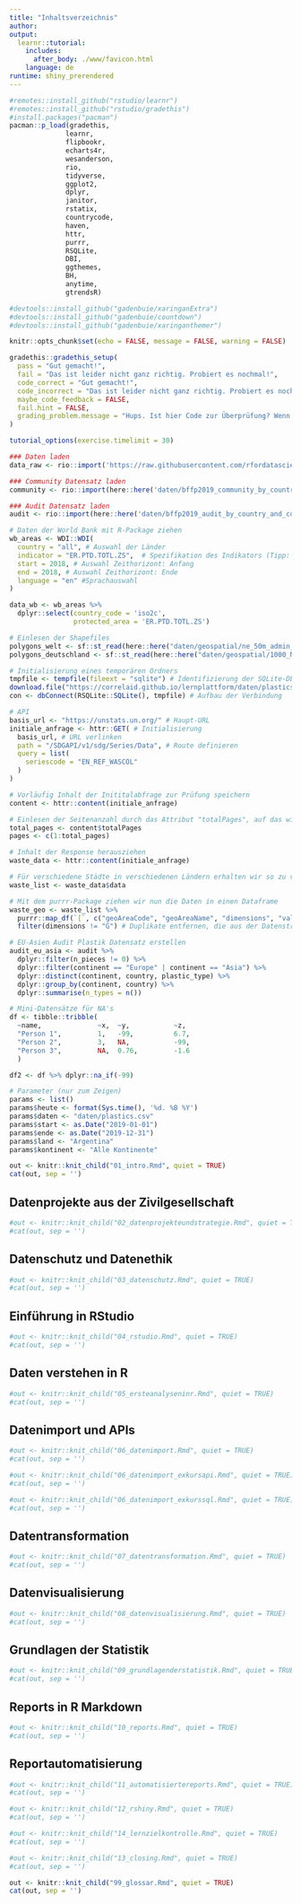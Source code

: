 ```yaml
---
title: "Inhaltsverzeichnis"
author:
output: 
  learnr::tutorial:
    includes:
      after_body: ./www/favicon.html
    language: de
runtime: shiny_prerendered
---
```


```r
#remotes::install_github("rstudio/learnr")
#remotes::install_github("rstudio/gradethis")
#install.packages("pacman")
pacman::p_load(gradethis,
              learnr,
              flipbookr,
              echarts4r,
              wesanderson,
              rio,
              tidyverse,
              ggplot2,
              dplyr,
              janitor,
              rstatix,
              countrycode,
              haven,
              httr,
              purrr,
              RSQLite,
              DBI,
              ggthemes,
              BH,
              anytime,
              gtrendsR)

#devtools::install_github("gadenbuie/xaringanExtra")
#devtools::install_github("gadenbuie/countdown")
#devtools::install_github("gadenbuie/xaringanthemer")

knitr::opts_chunk$set(echo = FALSE, message = FALSE, warning = FALSE)

gradethis::gradethis_setup(
  pass = "Gut gemacht!",
  fail = "Das ist leider nicht ganz richtig. Probiert es nochmal!",
  code_correct = "Gut gemacht!",
  code_incorrect = "Das ist leider nicht ganz richtig. Probiert es nochmal!",
  maybe_code_feedback = FALSE,
  fail.hint = FALSE,
  grading_problem.message = "Hups. Ist hier Code zur Überprüfung? Wenn ja, dann liegt der Fehler bei uns. Schickt Nina bitte einen Screenshot mit der Übung und Eurer Lösung."
)

tutorial_options(exercise.timelimit = 30)

### Daten laden
data_raw <- rio::import('https://raw.githubusercontent.com/rfordatascience/tidytuesday/master/data/2021/2021-01-26/plastics.csv')

### Community Datensatz laden
community <- rio::import(here::here('daten/bffp2019_community_by_country.csv'))

### Audit Datensatz laden
audit <- rio::import(here::here('daten/bffp2019_audit_by_country_and_company.csv'))

# Daten der World Bank mit R-Package ziehen
wb_areas <- WDI::WDI(
  country = "all", # Auswahl der Länder
  indicator = "ER.PTD.TOTL.ZS",  # Spezifikation des Indikators (Tipp: siehe Link in der Datenbank)
  start = 2018, # Auswahl Zeithorizont: Anfang
  end = 2018, # Auswahl Zeithorizont: Ende
  language = "en" #Sprachauswahl
) 

data_wb <- wb_areas %>%
  dplyr::select(country_code = 'iso2c',
                protected_area = 'ER.PTD.TOTL.ZS')

# Einlesen der Shapefiles
polygons_welt <- sf::st_read(here::here("daten/geospatial/ne_50m_admin_0_countries.shp"))
polygons_deutschland <- sf::st_read(here::here("daten/geospatial/1000_NUTS1.shp"))

# Initialisierung eines temporären Ordners
tmpfile <- tempfile(fileext = "sqlite") # Identifizierung der SQLite-DB über das Suffix "sqlite"
download.file("https://correlaid.github.io/lernplattform/daten/plastics.sqlite", tmpfile) # Herunterladen der temporären Datei
con <- dbConnect(RSQLite::SQLite(), tmpfile) # Aufbau der Verbindung

# API
basis_url <- "https://unstats.un.org/" # Haupt-URL
initiale_anfrage <- httr::GET( # Initialisierung
  basis_url, # URL verlinken
  path = "/SDGAPI/v1/sdg/Series/Data", # Route definieren
  query = list(
    seriescode = "EN_REF_WASCOL"
  )
)

# Vorläufig Inhalt der Inititalabfrage zur Prüfung speichern
content <- httr::content(initiale_anfrage)

# Einlesen der Seitenanzahl durch das Attribut "totalPages", auf das wir mithilfe von "$" zugreifen
total_pages <- content$totalPages
pages <- c(1:total_pages)

# Inhalt der Response herausziehen
waste_data <- httr::content(initiale_anfrage)

# Für verschiedene Städte in verschiedenen Ländern erhalten wir so zu verschiedenen Jahren Ihre Müllsammlungsquoten
waste_list <- waste_data$data

# Mit dem purrr-Package ziehen wir nun die Daten in einen Dataframe
waste_geo <- waste_list %>%
  purrr::map_df(`[`, c("geoAreaCode", "geoAreaName", "dimensions", "value")) %>%
  filter(dimensions != "G") # Duplikate entfernen, die aus der Datenstruktur resultieren

# EU-Asien Audit Plastik Datensatz erstellen
audit_eu_asia <- audit %>%
  dplyr::filter(n_pieces != 0) %>%
  dplyr::filter(continent == "Europe" | continent == "Asia") %>%
  dplyr::distinct(continent, country, plastic_type) %>%
  dplyr::group_by(continent, country) %>%
  dplyr::summarise(n_types = n())

# Mini-Datensätze für NA's
df <- tibble::tribble(
  ~name,              ~x,  ~y,           ~z,  
  "Person 1",         1,   -99,          6.7, 
  "Person 2",         3,   NA,           -99,
  "Person 3",         NA,  0.76,         -1.6
  )

df2 <- df %>% dplyr::na_if(-99)

# Parameter (nur zum Zeigen)
params <- list()
params$heute <- format(Sys.time(), '%d. %B %Y')
params$daten <- "daten/plastics.csv"
params$start <- as.Date("2019-01-01")
params$ende <- as.Date("2019-12-31")
params$land <- "Argentina"
params$kontinent <- "Alle Kontinente"
``` 

<!-- ## Willkommen -->
```r
out <- knitr::knit_child("01_intro.Rmd", quiet = TRUE)
cat(out, sep = '')
```

## Datenprojekte aus der Zivilgesellschaft
```r
#out <- knitr::knit_child("02_datenprojekteundstrategie.Rmd", quiet = TRUE)
#cat(out, sep = '')
```

## Datenschutz und Datenethik
```r
#out <- knitr::knit_child("03_datenschutz.Rmd", quiet = TRUE)
#cat(out, sep = '')
```

## Einführung in RStudio
```r
#out <- knitr::knit_child("04_rstudio.Rmd", quiet = TRUE)
#cat(out, sep = '')
```

## Daten verstehen in R
```r
#out <- knitr::knit_child("05_ersteanalyseninr.Rmd", quiet = TRUE)
#cat(out, sep = '')
```

## Datenimport und APIs
```r
#out <- knitr::knit_child("06_datenimport.Rmd", quiet = TRUE) 
#cat(out, sep = '')
```

<!-- ## Exkurs: APIs -->
```r
#out <- knitr::knit_child("06_datenimport_exkursapi.Rmd", quiet = TRUE) 
#cat(out, sep = '')
```

<!-- ## Exkurs: SQL -->
```r
#out <- knitr::knit_child("06_datenimport_exkurssql.Rmd", quiet = TRUE) 
#cat(out, sep = '')
```

## Datentransformation
```r
#out <- knitr::knit_child("07_datentransformation.Rmd", quiet = TRUE)
#cat(out, sep = '')
```

## Datenvisualisierung
```r
#out <- knitr::knit_child("08_datenvisualisierung.Rmd", quiet = TRUE)
#cat(out, sep = '')
```

## Grundlagen der Statistik
```r
#out <- knitr::knit_child("09_grundlagenderstatistik.Rmd", quiet = TRUE)
#cat(out, sep = '')
```

## Reports in R Markdown
```r
#out <- knitr::knit_child("10_reports.Rmd", quiet = TRUE)
#cat(out, sep = '')
```

## Reportautomatisierung
```r
#out <- knitr::knit_child("11_automatisiertereports.Rmd", quiet = TRUE)
#cat(out, sep = '')
```

<!-- ## Interaktive Visualisierungen -->
```r
#out <- knitr::knit_child("12_rshiny.Rmd", quiet = TRUE)
#cat(out, sep = '')
```

<!-- ## Lernzielkontrolle -->
```r
#out <- knitr::knit_child("14_lernzielkontrolle.Rmd", quiet = TRUE)
#cat(out, sep = '')
```

<!-- ## Und jetzt? -->
```r
#out <- knitr::knit_child("13_closing.Rmd", quiet = TRUE)
#cat(out, sep = '')
```

<!-- ## Glossar -->
```r
out <- knitr::knit_child("99_glossar.Rmd", quiet = TRUE)
cat(out, sep = '')
```
